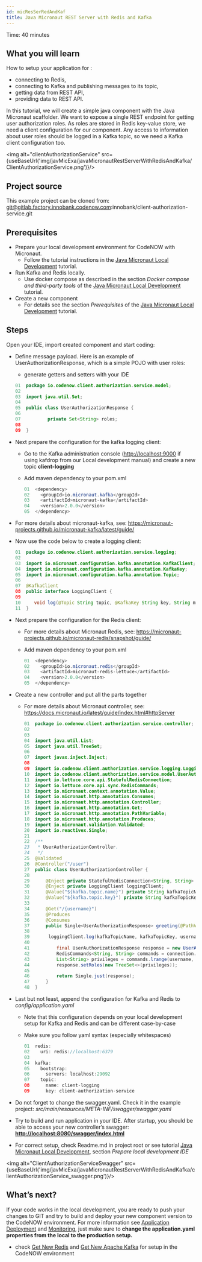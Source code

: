 ```yaml
---
id: micResSerRedAndKaf
title: Java Micronaut REST Server with Redis and Kafka
---
```



Time: 40 minutes

## What you will learn

How to setup your application for : 

- connecting to Redis,
- connecting to Kafka and publishing messages to its topic,
- getting data from REST API, 
- providing data to REST API. 

In this tutorial, we will create a simple java component with the Java Micronaut scaffolder. We want to expose a single REST endpoint for getting user authorization roles. As roles are stored in Redis key-value store, we need a client configuration for our component. Any access to information about user roles should be logged in a Kafka topic, so we need a Kafka client configuration too.


<img alt="clientAuthorizationService" src={useBaseUrl('img/javMicExa/javaMicronautRestServerWithRedisAndKafka/ClientAuthorizationService.png')}/>

## Project source

This example project can be cloned from: git@gitlab.factory.innobank.codenow.com:innobank/client-authorization-service.git

## Prerequisites

- Prepare your local development environment for CodeNOW with Micronaut. 
  - Follow the tutorial instructions in the [Java Micronaut Local Development](https://www.codenow.com/docs/local-development-with-codenow/java-micronaut-local-development/) tutorial.
- Run Kafka and Redis locally. 
  - Use docker compose as described in the section *Docker compose and third-party tools* of the [Java Micronaut Local Development](https://www.codenow.com/docs/local-development-with-codenow/java-micronaut-local-development/) tutorial. 
- Create a new component
  - For details see the section *Prerequisites* of the [Java Micronaut Local Development](https://www.codenow.com/docs/local-development-with-codenow/java-micronaut-local-development/) tutorial.

## Steps

Open your IDE, import created component and start coding:

- Define message payload. Here is an example of UserAuthorizationResponse, which is a simple POJO with user roles:
  - generate getters and setters with your IDE

   ```java
   01  package io.codenow.client.authorization.service.model;    
   02
   03  import java.util.Set;
   04
   05  public class UserAuthorizationResponse {
   06
   07          private Set<String> roles;
   08
   09  }
   ```


- Next prepare the configuration for the kafka logging client:
  - Go to the Kafka administration console ([http://localhost:9000](http://localhost:9000) if using kafdrop from our Local development manual) and create a new topic **client-logging**
  - Add maven dependency to your pom.xml

    ```java
    01  <dependency>
    02    <groupId>io.micronaut.kafka</groupId>
    03    <artifactId>micronaut-kafka</artifactId>
    04    <version>2.0.0</version>
    05  </dependency>
    ```


- For more details about micronaut-kafka, see: https://micronaut-projects.github.io/micronaut-kafka/latest/guide/
- Now use the code below to create a logging client:

  ```java
  01  package io.codenow.client.authorization.service.logging;
  02  
  03  import io.micronaut.configuration.kafka.annotation.KafkaClient;
  04  import io.micronaut.configuration.kafka.annotation.KafkaKey;
  05  import io.micronaut.configuration.kafka.annotation.Topic;
  06 
  07  @KafkaClient
  08  public interface LoggingClient {
  09 
  10     void log(@Topic String topic, @KafkaKey String key, String msg);
  11  }
  ``` 

- Next prepare the configuration for the Redis client:
  - For more details about Micronaut Redis, see: https://micronaut-projects.github.io/micronaut-redis/snapshot/guide/ 
  - Add maven dependency to your pom.xml

    ```java
    01  <dependency>
    02    <groupId>io.micronaut.redis</groupId>
    03    <artifactId>micronaut-redis-lettuce</artifactId>
    04    <version>2.0.0</version>
    05  </dependency>
    ```

- Create a new controller and put all the parts together
  - For more details about Micronaut controller, see:  https://docs.micronaut.io/latest/guide/index.html#httpServer

    ```java
    01  package io.codenow.client.authorization.service.controller;
    02 
    03 
    04  import java.util.List;
    05  import java.util.TreeSet; 
    06 
    07  import javax.inject.Inject;
    08 
    09  import io.codenow.client.authorization.service.logging.LoggingClient;
    10  import io.codenow.client.authorization.service.model.UserAuthorizationResponse;
    11  import io.lettuce.core.api.StatefulRedisConnection;
    12  import io.lettuce.core.api.sync.RedisCommands;
    13  import io.micronaut.context.annotation.Value;
    14  import io.micronaut.http.annotation.Consumes;
    15  import io.micronaut.http.annotation.Controller;
    16  import io.micronaut.http.annotation.Get;
    17  import io.micronaut.http.annotation.PathVariable;
    18  import io.micronaut.http.annotation.Produces;
    19  import io.micronaut.validation.Validated;
    20  import io.reactivex.Single; 
    21 
    22  /**
    23   * UserAuthorizationController.
    24   */
    25  @Validated
    26  @Controller("/user")
    27  public class UserAuthorizationController {
    28     
    29      @Inject private StatefulRedisConnection<String, String> connection;
    30      @Inject private LoggingClient loggingClient;
    31      @Value("${kafka.topic.name}") private String kafkaTopicName;
    32      @Value("${kafka.topic.key}") private String kafkaTopicKey;
    33 
    34      @Get("/{username}")
    35      @Produces
    36      @Consumes
    37      public Single<UserAuthorizationResponse> greeting(@PathVariable String username) {
    38      
    39       loggingClient.log(kafkaTopicName, kafkaTopicKey, username);
    40 
    41          final UserAuthorizationResponse response = new UserAuthorizationResponse();
    42          RedisCommands<String, String> commands = connection.sync();
    43          List<String> privileges = commands.lrange(username, 0L, 1000L);
    44          response.setRoles(new TreeSet<>(privileges));
    45      
    46          return Single.just(response);
    47      }
    48  }
    ```

- Last but not least, append the configuration for Kafka and Redis to *config/application.yaml*
  - Note that this configuration depends on your local development setup for Kafka and Redis and can be different case-by-case
  - Make sure you follow yaml syntax (especially whitespaces)

    ```java
    01  redis:
    02    uri: redis://localhost:6379
    03 
    04  kafka:
    05    bootstrap:
    06      servers: localhost:29092
    07    topic:
    08      name: client-logging
    09      key: client-authorization-service
    ```

- Do not forget to change the swagger.yaml. Check it in the example project: *src/main/resources/META-INF/swagger/swagger.yaml*
- Try to build and run application in your IDE. After startup, you should be able to access your new controller’s swagger: **[http://localhost:8080/swagger/index.html](http://localhost:8080/swagger/index.html)**
- For correct setup, check Readme.md in project root or see tutorial [Java Micronaut Local Development](https://www.codenow.com/docs/local-development-with-codenow/java-micronaut-local-development/), section *Prepare local development IDE*  

<img alt="ClientAuthorizationServiceSwagger" src={useBaseUrl('img/javMicExa/javaMicronautRestServerWithRedisAndKafka/clientAuthorizationService_swagger.png')}/>

## What’s next?

If your code works in the local development, you are ready to push your changes to GIT and try to build and deploy your new component version to the CodeNOW environment. For more information see [Application Deployment](https://www.codenow.com/docs/administration-manuals/deploy-application/) and [Monitoring](https://www.codenow.com/docs/administration-manuals/deployment-monitoring/), just make sure to **change the application.yaml properties from the local to the production setup.**

- check [Get New Redis](https://www.codenow.com/docs/managed-components-administration/get-new-redis/) and [Get New Apache Kafka](https://www.codenow.com/docs/managed-components-administration/get-new-apache-kafka/) for setup in the CodeNOW environment


